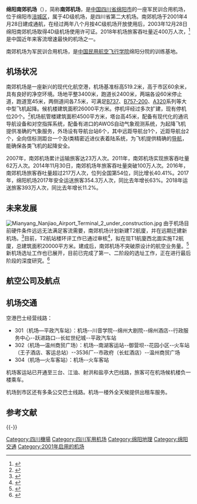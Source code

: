 {{Infobox Airport
| airport_name = 绵阳南郊机场
| photo =Mianyang Nanjiao Airport.jpg
| type = 军民训合用
| run by =绵阳机场(集团)有限公司 
| website = http://mh.my.gov.cn/
| opened = {{start date|2001}} 
| city-served = [[绵阳市|绵阳市]] 
| location = {{CHN}}[[四川省|四川省]][[绵阳市|绵阳市]][[涪城区|涪城区]]
| elevation-m = 519
| distance_to_city = 10公里
| IATA = MIG
| ICAO = ZUMY
| coordinates={{coord|31|25|46|N|104|44|24|E|type:airport}}|
| runway1_heading = 14/32
| runway1_feet = 7874
| runway1_meter =  2400
| runway1_surface = 混凝土
| stat_year = 2018
| stat1-header = 旅客吞吐量（人次）
| stat1-data = 3,938,882
| stat2-header = 货邮吞吐量（吨）
| stat2-data = 7,586.70
| stat3-header = 起降架次（次）
| stat3-data = 176,550
| footnotes = 数据来源于中国民用航空局<ref name="caac">{{cite web|url=http://www.caac.gov.cn/XXGK/XXGK/TJSJ/201803/t20180307_55600.html|title=2017年民航机场生产统计公报|work=中国民用航空局|access-date=2018-08-08|archive-url=https://web.archive.org/web/20150823011202/http://www.caac.gov.cn/XXGK/XXGK/TJSJ/201803/t20180307_55600.html|archive-date=2015-08-23|dead-url=yes}}</ref>
|pushpin_map=China
|pushpin_map_caption=机场在中国的位置
|image_map=ZUMY-1-2005.pdf|
|image_map_caption=机场平面图
|pushpin_label=MIG/ZUMY
}}

'''绵阳南郊机场'''（{{airport codes|MIG|ZUMY}}），简称'''南郊机场'''，是[[中华人民共和国|中国]][[四川省|四川省]][[绵阳市|绵阳市]]的一座军民训合用机场，位于绵阳市[[涪城区|涪城区]]，属于4D级机场，是四川省第二大机场。南郊机场于2001年4月28日建成通航，在经过两年八个月按4C级机场开放使用后，2003年12月28日绵阳南郊机场取得4D级机场使用许可证。2018年机场旅客吞吐量近400万人次，<ref>{{Cite web|title=2018年民航机场生产统计公报|url=http://www.caac.gov.cn/XXGK/XXGK/TJSJ/201903/t20190305_194972.html?COLLCC=1531274215|work=www.caac.gov.cn|accessdate=2019-05-04|archive-date=2019-03-06|archive-url=https://web.archive.org/web/20190306235228/http://www.caac.gov.cn/XXGK/XXGK/TJSJ/201903/t20190305_194972.html?COLLCC=1531274215|dead-url=no}}</ref>是中国近年来客流增速最快的机场之一。

南郊机场为军民训合用机场，是[[中国民用航空飞行学院|中国民用航空飞行学院]]绵阳分院的训练基地。

== 机场状况 ==

南郊机场是一座新兴的现代化航空港，机场基准标高519.2米，高于市区60余米，具有良好的净空环境。场地平整3400米，跑道长2400米，两端各设60米停止道，跑道宽45米，两侧道间各7.5米，可满足[[B737|B737]]、[[波音757|B757-200]]、[[A320|A320]]系列等大中型飞机起降。候机楼建筑面积26000平方米。停机坪经过多次扩建，现有停机位20个。<ref>{{Cite web|url=http://news.ifeng.com/a/20180612/58686777_0.shtml|title=绵阳机场新扩建停机坪正式投入使用|accessdate=2018-08-08|work=news.ifeng.com}}</ref>机场航管楼建筑面积4500平方米，塔台高45米，配备有现代化的通讯导航设备和对空指挥系统，配备有进口的AWOS自动气象观测系统，为起降飞机提供准确的气象服务，外场设有导航台站6个，其中远距导航台1个，近距导航台2个，全向信标测距台一个及Ⅰ类精密近进仪表着陆系统，为飞机提供精确的[[导航|导航]]，能确保各类飞机的起降安全。

2007年，南郊机场累计运输旅客达23万人次。2011年，南郊机场实现旅客吞吐量62万人次。2014年11月30日，南郊机场年旅客吞吐量突破100万人次。2016年，南郊机场旅客吞吐量超过217万人次，位列全国第54位，同比增长40.41%。2017年，绵阳机场2017年安全运送旅客354.3万人次，同比去年增长63%。2018年运送旅客393万人次，同比去年增长11.2%。 

== 未来发展 ==

[[File:Mianyang_Nanjiao_Airport_Terminal_2_under_construction.jpg|thumb]]
由于机场目前硬件条件远远无法满足客流需要，南郊机场计划新建T2航廈，并在远期迁建新机场。<ref>{{Cite web|url=http://mianyang.house.qq.com/a/20170712/008195.htm|title=绵阳南郊机场总体规划局部调整 获得批复 _频道-绵阳_腾讯网|accessdate=2018-08-08|work=mianyang.house.qq.com|language=zh-CN}}</ref>目前，T2航站楼环评工作已通过审核<ref>{{Cite web|title=绵阳市民航管理局|url=http://mh.my.gov.cn/MYGOV/150646308619681792/20190118/2279176.html|work=mh.my.gov.cn|accessdate=2019-05-04|archive-url=https://web.archive.org/web/20190504081547/http://mh.my.gov.cn/MYGOV/150646308619681792/20190118/2279176.html|archive-date=2019-05-04|dead-url=yes}}</ref>，拟在现T1航廈西北面实施T2航廈，总建筑面积20000平方米。建成后，南郊机场不突破原设计的航空业务量。<ref>{{Cite web|title=内容详情 - 绵阳市环境保护局|url=http://sthjj.my.gov.cn/MYGOV/150650887189168128/20181219/2275330.html|work=sthjj.my.gov.cn|accessdate=2019-05-04|archive-url=https://web.archive.org/web/20190504081544/http://sthjj.my.gov.cn/MYGOV/150650887189168128/20181219/2275330.html|archive-date=2019-05-04|dead-url=yes}}</ref>新机场选址工作也已展开，目前已完成了第一、二阶段的选址工作，正在进行最后阶段的深度研究。<ref>{{Cite web|title=【城建 咨询】绵阳机场搬迁|url=http://xinxiang.my.gov.cn/szxx/article.asp?id=84482|work=xinxiang.my.gov.cn|accessdate=2019-05-04}}</ref>

== 航空公司及航点 ==
{{Airport-dest-list
| {{flagicon|PRC}} [[四川航空|四川航空]]（3U）| [[北海福成机场|北海]]、[[杭州萧山国际机场|杭州]]、[[拉萨贡嘎机场|拉萨]]、[[南京禄口国际机场|南京]]、[[三亚凤凰国际机场|三亚]]、[[西昌青山机场|西昌]]、[[西宁曹家堡机场|西宁]]、[[西双版纳嘎洒国际机场|西双版纳]]
| {{flagicon|PRC}} [[祥鹏航空|祥鹏航空]]（8L）| [[合肥新桥国际机场|合肥]]、[[揭阳潮汕国际机场|揭阳]]、[[昆明长水国际机场|昆明]]、[[南宁吴圩国际机场|南宁]]、[[腾冲驼峰机场|腾冲]]、[[郑州新郑国际机场|郑州]]、[[西双版纳嘎洒国际机场|西双版纳]]（經停[[大理荒草坝机场|大理]]）
| {{flagicon|PRC}} [[厦门航空|厦门航空]]（MF）| [[长沙黄花国际机场|长沙]]、[[福州长乐国际机场|福州]]、[[杭州萧山国际机场|杭州]]、[[泉州晋江国际机场|泉州]]、[[武汉天河国际机场|武汉]]、[[厦门高崎国际机场|厦门]]
| {{flagicon|PRC}} [[春秋航空|春秋航空]]（9C）| [[昆明长水国际机场|昆明]]、[[宁波栎社国际机场|宁波]]、[[上海浦东国际机场|上海浦东]]、[[沈阳桃仙国际机场|沈阳]]、[[石家庄正定国际机场|石家庄]]、[[扬州泰州国际机场|扬州]]
| {{flagicon|PRC}} [[西藏航空|西藏航空]]（TV）| [[福州长乐国际机场|福州]]、[[拉萨贡嘎机场|拉萨]]、[[南昌昌北国际机场|南昌]]
| {{flagicon|PRC}} [[中国国际航空|中国国际航空]]（CA）| [[北京大兴国际机场|北京大兴]]、[[北京首都国际机场|北京首都]]
| {{flagicon|PRC}} [[中国南方航空|中国南方航空]]（CZ）| [[广州白云国际机场|广州]]、[[深圳宝安国际机场|深圳]]
| {{flagicon|PRC}} [[乌鲁木齐航空|乌鲁木齐航空]]（UQ）| [[海口美兰国际机场|海口]]、[[乌鲁木齐地窝堡国际机场|乌鲁木齐]]
| {{flagicon|PRC}} [[山东航空|山东航空]]（SC）| [[济南遥墙国际机场|济南]]、[[丽江三义国际机场|丽江]]
| {{flagicon|PRC}} [[深圳航空|深圳航空]]（ZH）| [[深圳宝安国际机场|深圳]]
| {{flagicon|PRC}} [[河北航空|河北航空]]（NS）| [[石家庄正定国际机场|石家庄]]
| {{flagicon|PRC}} [[桂林航空|桂林航空]]（GT）| [[徐州观音国际机场|徐州]]
| {{flagicon|PRC}} [[长龙航空|长龙航空]]（GJ）| [[温州龙湾国际机场|温州]]
| {{flagicon|PRC}} [[上海航空|上海航空]]（FM）| [[上海浦东国际机场|上海浦东]]
| {{flagicon|PRC}} [[吉祥航空|吉祥航空]]（HO）| [[上海浦东国际机场|上海浦东]]
}}

== 机场交通 ==

空港巴士经营线路：
*301（机场—平政汽车站）：机场--川音学院--绵州大剧院--绵州酒店--行政服务中心--跃进路口--长虹世纪城--平政汽车站
*302（机场—温州商贸广场）：机场--南湖客运站--御营坝--花园小区--火车站（王子酒店、客运总站）--3536厂--市政府（长虹酒店）--温州商贸广场
*304（机场—火车客站）：机场--火车客站

机场客运站已开通至三台、江油、射洪和盐亭大巴线路，旅客可在机场候机楼负一楼乘车。

机场到市区还有多条公交巴士线路。机场一楼外全天候提供出租车服务。

== 参考文献 ==
{{Reflist|30em}} 

{{-}}
{{四川机场}}
{{中华人民共和国机场}}
{{中国人民解放军机场|西}}

[[Category:四川機場|Category:四川機場]]
[[Category:四川军用机场|Category:四川军用机场]]
[[Category:绵阳地理|Category:绵阳地理]]
[[Category:绵阳交通|Category:绵阳交通]]
[[Category:2001年启用的机场|Category:2001年启用的机场]]
